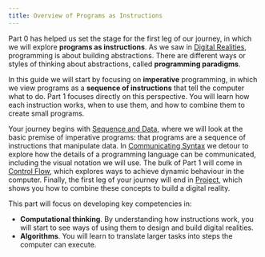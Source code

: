 ```yaml
---
title: Overview of Programs as Instructions
---
```


<div class="not-content">
  <YouTube id="fQbKZoxILoo" params="fs=1&modestbranding=1&rel=0&autoplay=1"/>
</div>

Part 0 has helped us set the stage for the first leg of our journey, in which we will explore **programs as instructions**.
As we saw in [Digital Realities](/book/part-0-getting-started/1-digital-realities/0-overview), programming is about building abstractions.
There are different ways or styles of thinking about abstractions, called **programming paradigms**.

In this guide we will start by focusing on **imperative** programming, in which we view programs as a **sequence of instructions** that tell the computer what to do. Part 1 focuses directly on this perspective. You will learn how each instruction works, when to use them, and how to combine them to create small programs.

Your journey begins with [Sequence and Data](/book/part-1-instructions/1-sequence-and-data/0-overview), where we will look at the basic premise of imperative programs: that programs are a sequence of instructions that manipulate data. In [Communicating Syntax](/book/part-1-instructions/2-communicating-syntax/0-overview) we detour to explore how the details of a programming language can be communicated, including the visual notation we will use. The bulk of Part 1 will come in [Control Flow](/book/part-1-instructions/3-control-flow/0-overview), which explores ways to achieve dynamic behaviour in the computer. Finally, the first leg of your journey will end in [Project](/book/part-1-instructions/4-project/0-overview), which shows you how to combine these concepts to build a digital reality.

This part will focus on developing key competencies in:

- **Computational thinking**. By understanding how instructions work, you will start to see ways of using them to design and build digital realities.
- **Algorithms**. You will learn to translate larger tasks into steps the computer can execute.
